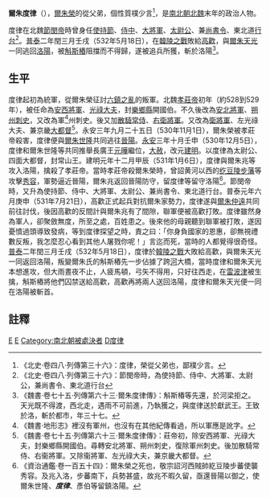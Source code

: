 '''爾朱度律'''（{{bd|？||？||catIdx=爾朱}}），[[爾朱榮|爾朱榮]]的從父弟，個性質樸少言<ref>《北史‧卷四八‧列傳第三十六》：度律，榮從父弟也，鄙樸少言。</ref>，是[[南北朝|南北朝]][[北魏|北魏]]末年的政治人物。

度律在北魏[[北魏节闵帝|節閔帝]]時曾身任[[符节|使持節]]、[[侍中|侍中]]、[[大將軍_(東亞)|大將軍]]、[[太尉|太尉公]]、兼[[尚书令|尚書令]]、東北道[[行台|行台]]<ref>《北史‧卷四八‧列傳第三十六》：節閔帝時，為使持節、侍中、大將軍、太尉公，兼尚書令、東北道行台</ref>。[[普泰|普泰]]二年閏三月壬戌（532年5月18日），在[[韓陵之戰|韓陵之戰]]敗給[[高欢|高歡]]，與[[爾朱天光|爾朱天光]]一同逃回[[洛阳市|洛陽]]，被[[斛斯椿|斛斯樁]]阻擋而不得歸，遂被追兵所獲，斬於洛陽<ref>《魏書‧卷七十五‧列傳第六十三‧爾朱度律傳》：斛斯椿等先還，於河梁拒之。天光既不得渡，西北走，遇雨不可前進，乃執獲之，與度律送於獻武王。王致於洛，斬於都市，年三十七。</ref>。

==生平==
度律起初為統軍，從爾朱榮征討[[六鎮之亂|六鎮之亂]]的叛軍。北魏[[魏孝庄帝|孝莊帝]]初年（約528到529年），被任命為[[四安將軍|安西將軍]]、[[光祿大夫|光祿大夫]]，封[[樂鄉縣|樂鄉縣]]開國伯。不久後改為[[安北將軍|安北將軍]]、[[朔州市|朔州]][[刺史|刺史]]，又改為軍<ref>《魏書‧地形志》裡沒有軍州，也沒有在其他紀傳看過，所以軍應是訛字。</ref>州刺史。後又加[[散騎常侍|散騎常侍]]、[[右卫将军|右衛將軍]]。又改為[[衛將軍|衛將軍]]、左光祿大夫、兼京畿[[大都督|大都督]]<ref>《魏書‧卷七十五‧列傳第六十三‧爾朱度律傳》：莊帝初，除安西將軍、光祿大夫，封樂鄉縣開國伯。尋轉安北將軍、朔州刺史，復除軍州刺史。後加散騎常侍、右衞將軍。又除衞將軍、左光祿大夫，兼京畿大都督。</ref>。永安三年九月二十五日（530年11月1日），爾朱榮被孝莊帝殺害，度律便與[[爾朱世隆|爾朱世隆]]共同逃往[[太原市|晉陽]]。[[永安_(北魏)|永安]]三年十月壬申（530年12月5日），度律和爾朱世隆等共同推舉長廣王[[元晔|元曄]]繼位，[[大赦|大赦]]，改元[[建明_(北魏)|建明]]。以度律為太尉公、四面大都督，封常山王。建明元年十二月甲辰（531年1月6日），度律與爾朱兆等攻入洛陽，擒殺了孝莊帝。當時孝莊帝殺爾朱榮時，曾詔黄河以西的[[纥豆陵步藩|纥豆陵步藩]]等攻擊[[秀容郡|秀容]]，軍勢逼近晉陽，爾朱兆返回晉陽防守，留度律等留守洛陽<ref>《資治通鑑‧卷一百五十四》：爾朱榮之死也，敬宗詔河西賊帥紇豆陵步蕃使襲秀容。及兆入洛，步蕃南下，兵勢甚盛，故兆不暇久留，亟還晉陽以御之，使爾朱世隆、'''''度律'''''、彥伯等留鎮洛陽。</ref>。節閔帝時，又升為使持節、侍中、大將軍、太尉公、兼尚書令、東北道行台。普泰元年六月庚申（531年7月21日），高歡正式起兵對抗爾朱家勢力，度律遂與[[爾朱仲遠|爾朱仲遠]]共同前往討伐，後因高歡的反間計與爾朱兆有了間隙，聯軍便被高歡打敗。度律雖然身為軍人，卻聚斂無度，所至之處，百姓患之。後來他的母親聽到聯軍被打敗，遂因憂憤過頭導致發病，等到度律探望之時，責之曰：「你身負國家的恩惠，卻無視禮數反叛，我怎麼忍心看到其他人屠戮你呢！」言迄而死，當時的人都覺得很奇怪。[[普泰|普泰]]二年閏三月壬戌（532年5月18日），度律於[[韓陵之戰|韓陵之戰]]大敗給高歡，與爾朱天光一同返回洛陽，叛變爾朱氏的斛斯樁先一步佔據了跨[[黄河|河]]大橋，當時度律和爾朱天光本想進攻，但大雨晝夜不止，人疲馬頓，弓矢不得用，只好往西走，在[[雷波津|雷波津]]被生擒，斛斯樁將他們囚禁送給高歡，高歡再將兩人送回洛陽，度律和爾朱天光便一同在洛陽被斬首。

== 註釋 ==
<references />
[[Category:北魏官员|E]]
[[Category:北魏军事人物|E]]
[[Category:南北朝被處決者|Category:南北朝被處決者]]
[[Category:爾朱姓|D度律]]